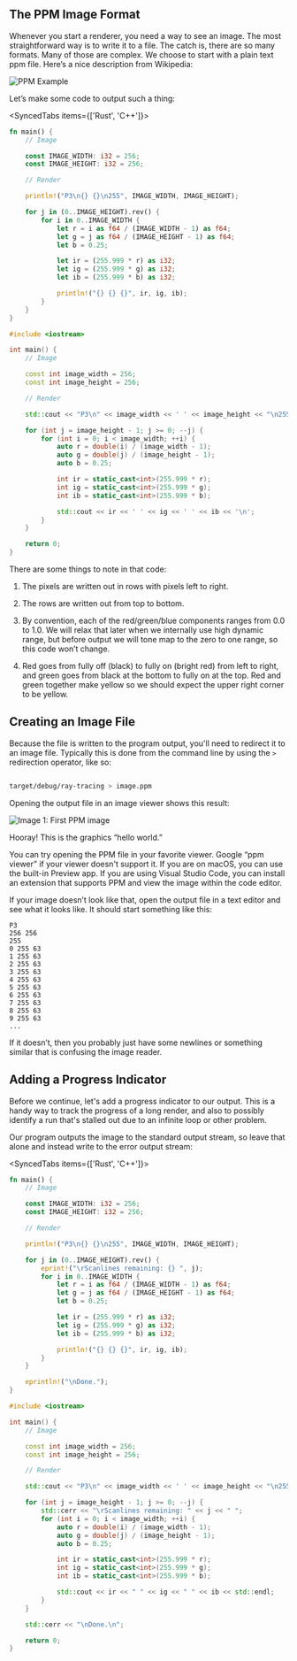 
## The PPM Image Format

Whenever you start a renderer, you need a way to see an image. The most straightforward way is to write it to a file. The catch is, there are so many formats. Many of those are complex. We choose to start with a plain text ppm file. Here’s a nice description from Wikipedia:

![PPM Example](../images/fig-1.01-ppm.jpg)

Let’s make some code to output such a thing:

<SyncedTabs items={['Rust', 'C++']}>
<Tab>

```rust filename="main.rs (Creating your first image)"
fn main() {
    // Image

    const IMAGE_WIDTH: i32 = 256;
    const IMAGE_HEIGHT: i32 = 256;

    // Render

    println!("P3\n{} {}\n255", IMAGE_WIDTH, IMAGE_HEIGHT);

    for j in (0..IMAGE_HEIGHT).rev() {
        for i in 0..IMAGE_WIDTH {
            let r = i as f64 / (IMAGE_WIDTH - 1) as f64;
            let g = j as f64 / (IMAGE_HEIGHT - 1) as f64;
            let b = 0.25;

            let ir = (255.999 * r) as i32;
            let ig = (255.999 * g) as i32;
            let ib = (255.999 * b) as i32;

            println!("{} {} {}", ir, ig, ib);
        }
    }
}
```

</Tab>
<Tab>

```cpp filename="main.cpp (Creating your first image)"
#include <iostream>

int main() {
    // Image

    const int image_width = 256;
    const int image_height = 256;

    // Render

    std::cout << "P3\n" << image_width << ' ' << image_height << "\n255\n";

    for (int j = image_height - 1; j >= 0; --j) {
        for (int i = 0; i < image_width; ++i) {
            auto r = double(i) / (image_width - 1);
            auto g = double(j) / (image_height - 1);
            auto b = 0.25;

            int ir = static_cast<int>(255.999 * r);
            int ig = static_cast<int>(255.999 * g);
            int ib = static_cast<int>(255.999 * b);

            std::cout << ir << ' ' << ig << ' ' << ib << '\n';
        }
    }

    return 0;
}
```

</Tab>
</SyncedTabs>

There are some things to note in that code:

1. The pixels are written out in rows with pixels left to right.

2. The rows are written out from top to bottom.

3. By convention, each of the red/green/blue components ranges from 0.0 to 1.0. We will relax that later when we internally use high dynamic range, but before output we will tone map to the zero to one range, so this code won’t change.

4. Red goes from fully off (black) to fully on (bright red) from left to right, and green goes from black at the bottom to fully on at the top. Red and green together make yellow so we should expect the upper right corner to be yellow.

## Creating an Image File

Because the file is written to the program output, you'll need to redirect it to an image file. Typically this is done from the command line by using the `>` redirection operator, like so:

```bash

target/debug/ray-tracing > image.ppm

```

Opening the output file in an image viewer shows this result:

![Image 1: First PPM image](../images/img-1.01-first-ppm-image.png)

Hooray! This is the graphics “hello world.”

<Callout type="info">
    You can try opening the PPM file in your favorite viewer. Google “ppm
    viewer” if your viewer doesn't support it. If you are on macOS, you can use
    the built-in Preview app. If you are using Visual Studio Code, you can
    install an extension that supports PPM and view the image within the code
    editor.
</Callout>

If your image doesn’t look like that, open the output file in a text editor and see what it looks like. It should start something like this:

```ppm filename="image.ppm (First image output)"
P3
256 256
255
0 255 63
1 255 63
2 255 63
3 255 63
4 255 63
5 255 63
6 255 63
7 255 63
8 255 63
9 255 63
...
```

If it doesn’t, then you probably just have some newlines or something similar that is confusing the image reader.

## Adding a Progress Indicator

Before we continue, let's add a progress indicator to our output. This is a handy way to track the progress of a long render, and also to possibly identify a run that's stalled out due to an infinite loop or other problem.

Our program outputs the image to the standard output stream, so leave that alone and instead write to the error output stream:

<SyncedTabs items={['Rust', 'C++']}>
<Tab>

```rust filename="main.rs (Main render loop with progress reporting)" {12,25-26}
fn main() {
    // Image

    const IMAGE_WIDTH: i32 = 256;
    const IMAGE_HEIGHT: i32 = 256;

    // Render

    println!("P3\n{} {}\n255", IMAGE_WIDTH, IMAGE_HEIGHT);

    for j in (0..IMAGE_HEIGHT).rev() {
        eprint!("\rScanlines remaining: {} ", j);
        for i in 0..IMAGE_WIDTH {
            let r = i as f64 / (IMAGE_WIDTH - 1) as f64;
            let g = j as f64 / (IMAGE_HEIGHT - 1) as f64;
            let b = 0.25;

            let ir = (255.999 * r) as i32;
            let ig = (255.999 * g) as i32;
            let ib = (255.999 * b) as i32;

            println!("{} {} {}", ir, ig, ib);
        }
    }

    eprintln!("\nDone.");
}
```

</Tab>
<Tab>

```cpp filename="main.cpp (Main render loop with progress reporting)" {14,28-29}
#include <iostream>

int main() {
    // Image

    const int image_width = 256;
    const int image_height = 256;

    // Render

    std::cout << "P3\n" << image_width << ' ' << image_height << "\n255\n";

    for (int j = image_height - 1; j >= 0; --j) {
        std::cerr << "\rScanlines remaining: " << j << " ";
        for (int i = 0; i < image_width; ++i) {
            auto r = double(i) / (image_width - 1);
            auto g = double(j) / (image_height - 1);
            auto b = 0.25;

            int ir = static_cast<int>(255.999 * r);
            int ig = static_cast<int>(255.999 * g);
            int ib = static_cast<int>(255.999 * b);

            std::cout << ir << " " << ig << " " << ib << std::endl;
        }
    }

    std::cerr << "\nDone.\n";

    return 0;
}

```

</Tab>
</SyncedTabs>
